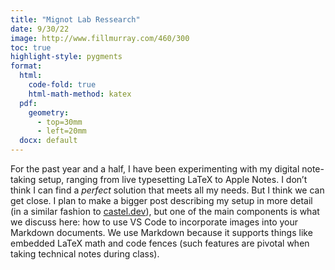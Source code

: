 ```yaml
---
title: "Mignot Lab Ressearch"
date: 9/30/22
image: http://www.fillmurray.com/460/300
toc: true
highlight-style: pygments
format: 
  html: 
    code-fold: true
    html-math-method: katex
  pdf: 
    geometry: 
      - top=30mm
      - left=20mm
  docx: default
---
```



For the past year and a half, I have been experimenting with my digital note-taking setup, ranging from live typesetting LaTeX to Apple Notes. I don't think I can find a *perfect* solution that meets all my needs. But I think we can get close. I plan to make a bigger post describing my setup in more detail (in a similar fashion to [castel.dev](castel.dev)), but one of the main components is what we discuss here: how to use VS Code to incorporate images into your Markdown documents. We use Markdown because it supports things like embedded LaTeX math and code fences (such features are pivotal when taking technical notes during class). 
